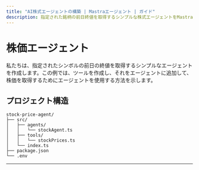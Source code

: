 ```yaml
---
title: "AI株式エージェントの構築 | Mastraエージェント | ガイド"
description: 指定された銘柄の前日終値を取得するシンプルな株式エージェントをMastraで作成するガイド。
---
```



# 株価エージェント

私たちは、指定されたシンボルの前日の終値を取得するシンプルなエージェントを作成します。この例では、ツールを作成し、それをエージェントに追加して、株価を取得するためにエージェントを使用する方法を示します。

<YouTube id="rIaZ4l7y9wo" />

## プロジェクト構造

```
stock-price-agent/
├── src/
│   ├── agents/
│   │   └── stockAgent.ts
│   ├── tools/
│   │   └── stockPrices.ts
│   └── index.ts
├── package.json
└── .env
```

---

